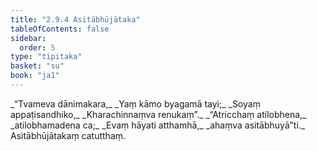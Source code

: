 ```yaml
---
title: "2.9.4 Asitābhūjātaka"
tableOfContents: false
sidebar:
  order: 5
type: "tipitaka"
basket: "su"
book: "ja1"
---
```



<DynamicBreadcrumb />

<Division number="167" book="ja1">

<Paragraph number="611" type="verses" book="ja1">
_“Tvameva dānimakara,_  
_Yaṃ kāmo byagamā tayi;_  
_Soyaṃ appaṭisandhiko,_  
_Kharachinnaṃva renukaṃ”._  

</Paragraph>

</Division>
<Division number="168" book="ja1">

<Paragraph number="612" type="verses" book="ja1">
_“Atricchaṃ atilobhena,_  
_atilobhamadena ca;_  
_Evaṃ hāyati atthamhā,_  
_ahaṃva asitābhuyā”ti._  


</Paragraph>
</Division>

<Paragraph number="613" type="center" book="ja1">
Asitābhūjātakaṃ catutthaṃ.
</Paragraph>